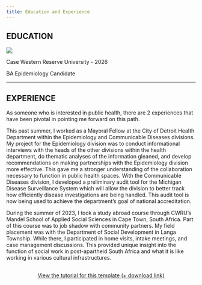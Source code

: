 ---
title: Education and Experience
---

## EDUCATION

![](cwru.jpg)

Case Western Reserve University - 2026

BA Epidemiology Candidate

----

## EXPERIENCE

As someone who is interested in public health, there are 2 experiences that have been pivotal in pointing me forward on this path.

This past summer, I worked as a Mayoral Fellow at the City of Detroit Health Department within the Epidemiology and Communicable Diseases divisions. My project for the Epidemiology division was to conduct informational interviews with the heads of the other divisions within the health department, do thematic analyses of the information gleaned, and develop recommendations on making partnerships with the Epidemiology division more effective. This gave me a stronger understanding of the collaboration necessary to function in public health spaces. With the Communicable Diseases division, I developed a preliminary audit tool for the Michigan Disease Surveillance System which will allow the division to better track how efficiently disease investigations are being handled. This audit tool is now being used to achieve the department's goal of national accreditation.

During the summer of 2023, I took a study abroad course through CWRU's Mandel School of Applied Social Sciences in Cape Town, South Africa. Part of this course was to job shadow with community partners. My field placement was with the Department of Social Development in Langa Township. While there, I participated in home visits, intake meetings, and case management discussions. This provided unique insight into the function of social work in post-apartheid South Africa and what it is like working in various cultural infrastructures.

```{=html}
<div  style="margin: 30px; text-align: center;">
<a class="btn btn-primary" href="https://www.marvinschmitt.com/blog/website-tutorial-quarto/" role="button" target="_blank" style="padding: 15px 30px;">View the tutorial for this template (+ download link)</a>
</div>
```
